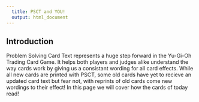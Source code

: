 ```yaml
---
  title: PSCT and YOU!
  output: html_document
---
```

## Introduction

Problem Solving Card Text represents a huge step forward in the Yu-Gi-Oh Trading Card Game. It helps both players and judges alike understand the way cards work by giving us a consistant wording for all card effects. While all new cards are printed with PSCT, some old cards have yet to recieve an updated card text but fear not, with reprints of old cards come new wordings to their effect! In this page we will cover how the cards of today read!

